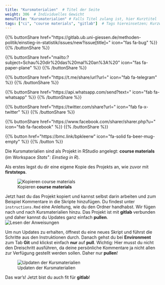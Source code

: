 ```yaml
---
title: "Kursmaterialien"  # Titel der Seite
weight: 306  # Individuelles Gewicht 
menuTitle: "Kursmaterialien" # Falls Titel zulang ist, hier Kurztitel
tags: ["ci", "course materials", "gitlab"]  # Tags hiereinsetzen; Kurzwort, was auf der Seite passsiert
---
```


{{% buttonShare href=\"https\:\/\/gitlab.ub.uni-giessen.de\/methoden-politik\/einstieg-in-statistik\/issues\/new?issue[title]=\" icon=\"fas fa-bug\" %}} {{% /buttonShare %}} 

{{% buttonShare href=\"mailto\:?subject=Schau\%20dir\%20das\%20mal\%20an\%3A\%20\" icon=\"fas fa-paper-plane\" %}} {{% /buttonShare %}}

{{% buttonShare href=\"https\:\/\/t.me\/share\/url?url=\" icon=\"fab fa-telegram\" %}} {{% /buttonShare %}}

{{% buttonShare href=\"https\:\/\/api.whatsapp.com\/send?text=\" icon=\"fab fa-whatsapp\" %}} {{% /buttonShare %}}

{{% buttonShare href=\"https\:\/\/twitter.com\/share?url=\" icon=\"fab fa-x-twitter\" %}} {{% /buttonShare %}}

{{% buttonShare href=\"https\:\/\/www.facebook.com\/sharer\/sharer.php?u=\" icon=\"fab fa-facebook\" %}} {{% /buttonShare %}}

{{% button href=\"https\:\/\/bmc.link\/bpkleerw\" icon=\"fa-solid fa-beer-mug-empty\" %}} {{% /button %}}

Die Kursmaterialien sind als Projekt in RStudio angelegt: **course materials** (im Workspace *Stats<sup>+</sup>: Einstieg in R*). 

Als erstes legst du dir eine eigene Kopie des Projekts an, wie zuvor mit **firststeps**. 

![Kopieren **course materials**](../img/course-project.gif)

Jetzt hast du das Projekt kopiert und kannst selbst darin arbeiten und zum Beispiel Kommentare in die Skripte hinzufügen. Du findest unter `instructions.Rmd` eine Anleitung, wie du den Ordner handhabst. Wir fügen nach und nach Kursmaterialien hinzu. Das Projekt ist mit **gitlab** verbunden und daher kannst du Updates ganz einfach **pullen**. 
![Lesen der Anweisungen](../img/read-instructions.gif)

Um nun Updates zu erhalten, öffnest du eine neues Skript und führst die Schritte aus den Instruktionen durch. Danach gehst du bei **Environment** zum Tab **Git** und klickst einfach **nur** auf **pull**. Wichtig: Hier musst du nicht den Dreischritt ausführen, da deine persönliche Kommentare ja nicht allen zur Verfügung gestellt werden sollen. Daher nur **pullen**!

![Updaten der Kursmaterialien](../img/git-pull.gif)

Das war's! Jetzt bist du auch fit für **gitlab**!
